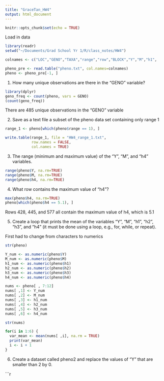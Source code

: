 ```yaml
---
title: "GraceTan_HW4"
output: html_document
---
```


```r
knitr::opts_chunk$set(echo = TRUE)
```

Load in data

```r
library(readr)
setwd("~/Documents/Grad School Yr 1/R/class_notes/HW4")

colnames <- c("LOC","GENO","TAXA","range","row","BLOCK","Y","M","h1",	"h2",	"h3",	"h4")

pheno_pre <- read.table("pheno.txt", col.names=colnames)
pheno <- pheno_pre[-1, ]
```

1) How many unique observations are there in the “GENO” variable?

```r
library(dplyr)
geno_freq <- count(pheno, vars = GENO)
(count(geno_freq))
```
There are 485 unique observations in the "GENO" variable

2) Save as a text file a subset of the pheno data set containing only range 1

```r
range_1 <- pheno[which(pheno$range == 1), ]

write.table(range_1, file = "HW4_range_1.txt",
            row.names = FALSE,
            col.names = TRUE)
```

3) The range (minimum and maximum value) of the “Y”, “M”, and “h4” variables.

```r
range(pheno$Y, na.rm=TRUE)
range(pheno$M, na.rm=TRUE)
range(pheno$h4, na.rm=TRUE)
```

4) What row contains the maximum value of “h4”?

```r
max(pheno$h4, na.rm=TRUE)
pheno[which(pheno$h4 == 5.1), ]
```
Rows 428, 445, and 577 all contain the maximum value of h4, which is 5.1

5) Create a loop that prints the mean of the variables “Y”, “M”, “h1”, “h2”, “h3”, and “h4” (it must be done using a loop, e.g., for, while, or repeat).

First had to change from characters to numerics
```r
str(pheno)

Y_num <- as.numeric(pheno$Y)
M_num <- as.numeric(pheno$M)
h1_num <- as.numeric(pheno$h1)
h2_num <- as.numeric(pheno$h2)
h3_num <- as.numeric(pheno$h3)
h4_num <- as.numeric(pheno$h4)

nums <- pheno[ , 7:12]
nums[ ,1] <- Y_num
nums[ ,2] <- M_num
nums[ ,3] <- h1_num
nums[ ,4] <- h2_num
nums[ ,5] <- h3_num
nums[ ,6] <- h4_num

str(nums)

for(i in 1:6) {
  var_mean <- mean(nums[ ,i], na.rm = TRUE)
  print(var_mean)
  i <- i + 1
}
```

6) Create a dataset called pheno2 and replace the values of “Y” that are smaller than 2 by 0.

```r
